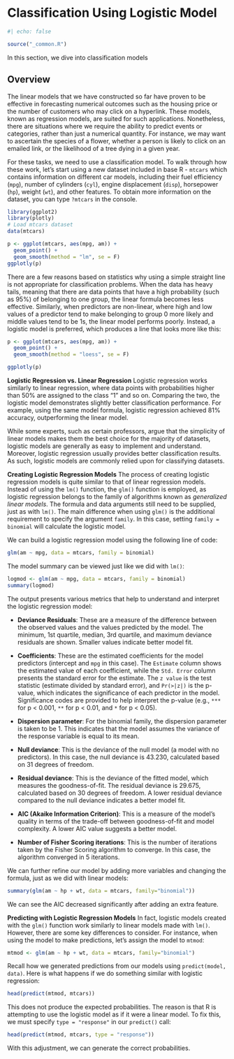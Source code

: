 # Classification Using Logistic Model {#sec-class-log-reg}

```r
#| echo: false

source("_common.R")
```

In this section, we dive into classification models

## Overview

The linear models that we have constructed so far have proven to be effective in forecasting numerical outcomes such as the housing price or the number of customers who may click on a hyperlink. These models, known as regression models, are suited for such applications. Nonetheless, there are situations where we require the ability to predict events or categories, rather than just a numerical quantity. For instance, we may want to ascertain the species of a flower, whether a person is likely to click on an emailed link, or the likelihood of a tree dying in a given year.

For these tasks, we need to use a classification model. To walk through how these work, let’s start using a new dataset included in base R - `mtcars` which contains information on different car models, including their fuel efficiency (`mpg`), number of cylinders (`cyl`), engine displacement (`disp`), horsepower (`hp`), weight (`wt`), and other features. To obtain more information on the dataset, you can type `?mtcars` in the console.

```r
library(ggplot2)
library(plotly)
# Load mtcars dataset
data(mtcars)

p <- ggplot(mtcars, aes(mpg, am)) + 
  geom_point() + 
  geom_smooth(method = "lm", se = F)
ggplotly(p)
```

There are a few reasons based on statistics why using a simple straight line is not appropriate for classification problems. When the data has heavy tails, meaning that there are data points that have a high probability (such as 95%) of belonging to one group, the linear formula becomes less effective. Similarly, when predictors are non-linear, where high and low values of a predictor tend to make belonging to group 0 more likely and middle values tend to be 1s, the linear model performs poorly. Instead, a logistic model is preferred, which produces a line that looks more like this:

```r
p <- ggplot(mtcars, aes(mpg, am)) + 
  geom_point() + 
  geom_smooth(method = "loess", se = F)

ggplotly(p)
```

**Logistic Regression vs. Linear Regression**
Logistic regression works similarly to linear regression, where data points with probabilities higher than 50% are assigned to the class "1" and so on. Comparing the two, the logistic model demonstrates slightly better classification performance. For example, using the same model formula, logistic regression achieved 81% accuracy, outperforming the linear model.

While some experts, such as certain professors, argue that the simplicity of linear models makes them the best choice for the majority of datasets, logistic models are generally as easy to implement and understand. Moreover, logistic regression usually provides better classification results. As such, logistic models are commonly relied upon for classifying datasets.

**Creating Logistic Regression Models**
The process of creating logistic regression models is quite similar to that of linear regression models. Instead of using the `lm()` function, the `glm()` function is employed, as logistic regression belongs to the family of algorithms known as *generalized linear models*. The formula and data arguments still need to be supplied, just as with `lm()`. The main difference when using `glm()` is the additional requirement to specify the argument `family`. In this case, setting `family = binomial` will calculate the logistic model.

We can build a logistic regression model using the following line of code:
```r
glm(am ~ mpg, data = mtcars, family = binomial)
```

The model summary can be viewed just like we did with `lm()`:
```r
logmod <- glm(am ~ mpg, data = mtcars, family = binomial)
summary(logmod)
```

The output presents various metrics that help to understand and interpret the logistic regression model:

- **Deviance Residuals**: These are a measure of the difference between the observed values and the values predicted by the model. The minimum, 1st quartile, median, 3rd quartile, and maximum deviance residuals are shown. Smaller values indicate better model fit.

- **Coefficients**: These are the estimated coefficients for the model predictors (intercept and `mpg` in this case). The `Estimate` column shows the estimated value of each coefficient, while the `Std. Error` column presents the standard error for the estimate. The `z value` is the test statistic (estimate divided by standard error), and `Pr(>|z|)` is the p-value, which indicates the significance of each predictor in the model. Significance codes are provided to help interpret the p-value (e.g., `***` for p \< 0.001, `**` for p \< 0.01, and `*` for p \< 0.05).

- **Dispersion parameter**: For the binomial family, the dispersion parameter is taken to be 1. This indicates that the model assumes the variance of the response variable is equal to its mean.

- **Null deviance**: This is the deviance of the null model (a model with no predictors). In this case, the null deviance is 43.230, calculated based on 31 degrees of freedom.

- **Residual deviance**: This is the deviance of the fitted model, which measures the goodness-of-fit. The residual deviance is 29.675, calculated based on 30 degrees of freedom. A lower residual deviance compared to the null deviance indicates a better model fit.

- **AIC (Akaike Information Criterion)**: This is a measure of the model's quality in terms of the trade-off between goodness-of-fit and model complexity. A lower AIC value suggests a better model.

- **Number of Fisher Scoring iterations**: This is the number of iterations taken by the Fisher Scoring algorithm to converge. In this case, the algorithm converged in 5 iterations.

We can further refine our model by adding more variables and changing the formula, just as we did with linear models:
```r
summary(glm(am ~ hp + wt, data = mtcars, family="binomial"))
```

We can see the AIC decreased significantly after adding an extra feature. 

**Predicting with Logistic Regression Models**
In fact, logistic models created with the `glm()` function work similarly to linear models made with `lm()`. However, there are some key differences to consider. For instance, when using the model to make predictions, let's assign the model to `mtmod`:
```r
mtmod <- glm(am ~ hp + wt, data = mtcars, family="binomial")
```

Recall how we generated predictions from our models using `predict(model, data)`. Here is what happens if we do something similar with logistic regression:
```r
head(predict(mtmod, mtcars))
```
This does not produce the expected probabilities. The reason is that R is attempting to use the logistic model as if it were a linear model. To fix this, we must specify `type = "response"` in our `predict()` call:

```r
head(predict(mtmod, mtcars, type = "response"))
```
With this adjustment, we can generate the correct probabilities.

